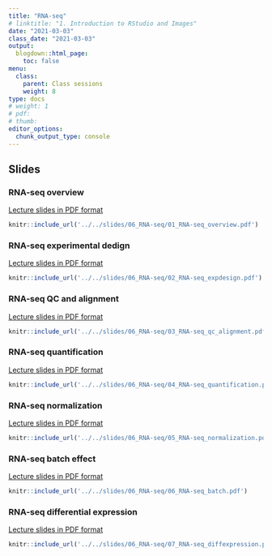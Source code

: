 ```yaml
---
title: "RNA-seq"
# linktitle: "1. Introduction to RStudio and Images"
date: "2021-03-03"
class_date: "2021-03-03"
output:
  blogdown::html_page:
    toc: false
menu:
  class:
    parent: Class sessions
    weight: 8
type: docs
# weight: 1 
# pdf: 
# thumb: 
editor_options: 
  chunk_output_type: console
---
```


## Slides

### RNA-seq overview

<a href="../../slides/06_RNA-seq/01_RNA-seq_overview.pdf" target="_blank">Lecture slides in PDF format</a>

```r
knitr::include_url('../../slides/06_RNA-seq/01_RNA-seq_overview.pdf')
```

### RNA-seq experimental dedign

<a href="../../slides/06_RNA-seq/02_RNA-seq_expdesign.pdf" target="_blank">Lecture slides in PDF format</a>

```r
knitr::include_url('../../slides/06_RNA-seq/02_RNA-seq_expdesign.pdf')
```

### RNA-seq QC and alignment

<a href="../../slides/06_RNA-seq/03_RNA-seq_qc_alignment.pdf" target="_blank">Lecture slides in PDF format</a>

```r
knitr::include_url('../../slides/06_RNA-seq/03_RNA-seq_qc_alignment.pdf')
```

### RNA-seq quantification

<a href="../../slides/06_RNA-seq/04_RNA-seq_quantification.pdf" target="_blank">Lecture slides in PDF format</a>

```r
knitr::include_url('../../slides/06_RNA-seq/04_RNA-seq_quantification.pdf')
```

### RNA-seq normalization

<a href="../../slides/06_RNA-seq/05_RNA-seq_normalization.pdf" target="_blank">Lecture slides in PDF format</a>

```r
knitr::include_url('../../slides/06_RNA-seq/05_RNA-seq_normalization.pdf')
```

### RNA-seq batch effect

<a href="../../slides/06_RNA-seq/06_RNA-seq_batch.pdf" target="_blank">Lecture slides in PDF format</a>

```r
knitr::include_url('../../slides/06_RNA-seq/06_RNA-seq_batch.pdf')
```

### RNA-seq differential expression

<a href="../../slides/06_RNA-seq/07_RNA-seq_diffexpression.pdf" target="_blank">Lecture slides in PDF format</a>

```r
knitr::include_url('../../slides/06_RNA-seq/07_RNA-seq_diffexpression.pdf')
```


